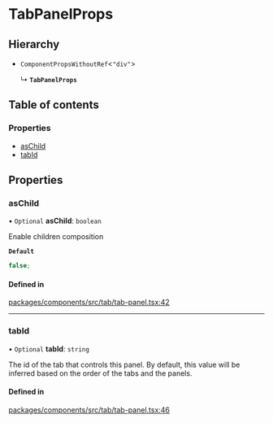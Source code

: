 # TabPanelProps

## Hierarchy

- `ComponentPropsWithoutRef`\<`"div"`\>

  ↳ **`TabPanelProps`**

## Table of contents

### Properties

- [asChild](props.md#aschild)
- [tabId](props.md#tabid)

## Properties

### asChild

• `Optional` **asChild**: `boolean`

Enable children composition

**`Default`**

```ts
false;
```

#### Defined in

[packages/components/src/tab/tab-panel.tsx:42](https://github.com/vtex/shoreline/blob/9cdfd7505/packages/components/src/tab/tab-panel.tsx#L42)

---

### tabId

• `Optional` **tabId**: `string`

The id of the tab that controls this panel. By default, this value will be inferred based on the order of the tabs and the panels.

#### Defined in

[packages/components/src/tab/tab-panel.tsx:46](https://github.com/vtex/shoreline/blob/9cdfd7505/packages/components/src/tab/tab-panel.tsx#L46)
